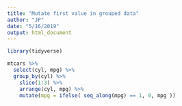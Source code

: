 ```yaml
---
title: "Mutate first value in grouped data"
author: "JP"
date: "5/16/2019"
output: html_document
---
```


```r
library(tidyverse)

mtcars %>% 
  select(cyl, mpg) %>% 
  group_by(cyl) %>% 
    slice(1:3) %>% 
    arrange(cyl, mpg) %>% 
    mutate(mpg = ifelse( seq_along(mpg) == 1, 0, mpg ))
```

